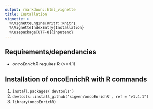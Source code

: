```yaml
---
output: rmarkdown::html_vignette
title: Installation
vignette: >
  %\VignetteEngine{knitr::knitr}
  %\VignetteIndexEntry{Installation}
  %\usepackage[UTF-8]{inputenc}
---
```


## Requirements/dependencies

* _oncoEnrichR_ requires R (>=4.1)

## Installation of oncoEnrichR with R commands

1.  `install.packages('devtools')`
2.  `devtools::install_github('sigven/oncoEnrichR', ref = "v1.4.1")`
3.  `library(oncoEnrichR)`

<br>
